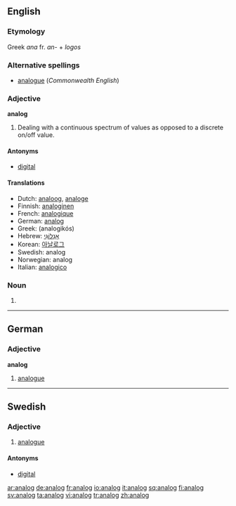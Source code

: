 ==English==

===Etymology===
Greek ''ana'' fr. ''an-'' + ''logos''

===Alternative spellings===
* [[analogue]] (''Commonwealth English'')

===Adjective===
'''analog'''

# {{context|chiefly|US}} Dealing with a continuous spectrum of values as opposed to a discrete on/off value.

====Antonyms====
*[[digital]]

====Translations====
*Dutch: [[analoog]], [[analoge]]
*Finnish: [[analoginen]]
*French: [[analogique]]
*German: [[analog]]
*Greek: {{t|el|αναλογικός|m|}} (analogikós)
*Hebrew: [[אָנָלוֹגִי]] {{m}}
*Korean: [[아날로그]]
*Swedish: analog
*Norwegian: analog
*Italian: [[analogico]]

===Noun===
{{en-noun}}

# {{alternative spelling of|[[analogue]]}}

----

==German==

===Adjective===
'''analog'''

# [[analogue]]

----

==Swedish==

===Adjective===
{{sv-adj-abs}}

# [[analogue]]

====Antonyms====
* [[digital]]

[[ar:analog]]
[[de:analog]]
[[fr:analog]]
[[io:analog]]
[[it:analog]]
[[sq:analog]]
[[fi:analog]]
[[sv:analog]]
[[ta:analog]]
[[vi:analog]]
[[tr:analog]]
[[zh:analog]]